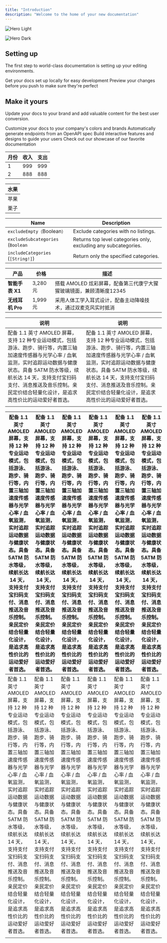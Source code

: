 ```yaml
---
title: "Introduction"
description: "Welcome to the home of your new documentation"
---
```


<img
  className="block dark:hidden"
  src="/images/hero-light.svg"
  alt="Hero Light"
/>

<img
  className="hidden dark:block"
  src="/images/hero-dark.svg"
  alt="Hero Dark"
/>

## Setting up

The first step to world-class documentation is setting up your editing environments.

<CardGroup cols="2">
  <Card title="Edit Your Docs" icon="pen-to-square" href="https://mintlify.com/docs/quickstart">
    Get your docs set up locally for easy development
  </Card>
  <Card title="Preview Changes" icon="image" href="https://mintlify.com/docs/development">
    Preview your changes before you push to make sure they're perfect
  </Card>
</CardGroup>

## Make it yours

Update your docs to your brand and add valuable content for the best user conversion.

<CardGroup cols="2">
  <Card title="Customize Style" icon="palette" href="https://mintlify.com/docs/settings/global">
    Customize your docs to your company's colors and brands
  </Card>
  <Card title="Reference APIs" icon="code" href="https://mintlify.com/docs/api-playground/openapi">
    Automatically generate endpoints from an OpenAPI spec
  </Card>
  <Card title="Add Components" icon="screwdriver-wrench" href="https://mintlify.com/docs/components/accordion">
    Build interactive features and designs to guide your users
  </Card>
  <Card title="Get Inspiration" icon="stars" href="https://mintlify.com/customers">
    Check out our showcase of our favorite documentation
  </Card>
</CardGroup>

| 月份 | 收入  | 支出  |
| --- | --- | --- |
| 1  | 999 | 999 |
| 2  | 888 | 888 |

| 水果 |
| --- |
| 苹果 |
| 栗子 |

| Name                              | Description                                                     |
| --------------------------------- | --------------------------------------------------------------- |
| `excludeEmpty（`Boolean`）`         | Exclude categories with no listings.                            |
| `excludeSubcategories` (`Boolean` | Returns top level categories only, excluding any subcategories. |
| `includeCategories` (`[String!]`) | Return only the specified categories.                           |

| 产品           | 价格      | 描述                                       |
| ------------ | ------- | ---------------------------------------- |
| **智能手表 X1**  | 3,280 元 | 搭载 AMOLED 炫彩屏幕，配备第三代康宁大猩猩玻璃镜面，兼顾清晰度12345 |
| **无线耳机 Pro** | 1,999 元 | 采用人体工学入耳式设计，配备主动降噪技术，通过双麦克风实时抵消          |

| 说明                                                                                                                                                         | 说明                                                                                                                                                         |
| ---------------------------------------------------------------------------------------------------------------------------------------------------------- | ---------------------------------------------------------------------------------------------------------------------------------------------------------- |
| 配备 1.1 英寸 AMOLED 屏幕，支持 12 种专业运动模式，包括游泳、跑步、骑行等，内置三轴加速度传感器与光学心率 / 血氧监测，实时追踪运动数据与健康状态。具备 5ATM 防水等级，续航长达 14 天，支持支付宝扫码支付、消息推送及音乐控制。亲民定价结合轻量化设计，是追求高性价比的运动爱好者首选。 | 配备 1.1 英寸 AMOLED 屏幕，支持 12 种专业运动模式，包括游泳、跑步、骑行等，内置三轴加速度传感器与光学心率 / 血氧监测，实时追踪运动数据与健康状态。具备 5ATM 防水等级，续航长达 14 天，支持支付宝扫码支付、消息推送及音乐控制。亲民定价结合轻量化设计，是追求高性价比的运动爱好者首选。 |
|                                                                                                                                                            |                                                                                                                                                            |

| 配备 1.1 英寸 AMOLED 屏幕，支持 12 种专业运动模式，包括游泳、跑步、骑行等，内置三轴加速度传感器与光学心率 / 血氧监测，实时追踪运动数据与健康状态。具备 5ATM 防水等级，续航长达 14 天，支持支付宝扫码支付、消息推送及音乐控制。亲民定价结合轻量化设计，是追求高性价比的运动爱好者首选。 | 配备 1.1 英寸 AMOLED 屏幕，支持 12 种专业运动模式，包括游泳、跑步、骑行等，内置三轴加速度传感器与光学心率 / 血氧监测，实时追踪运动数据与健康状态。具备 5ATM 防水等级，续航长达 14 天，支持支付宝扫码支付、消息推送及音乐控制。亲民定价结合轻量化设计，是追求高性价比的运动爱好者首选。 | 配备 1.1 英寸 AMOLED 屏幕，支持 12 种专业运动模式，包括游泳、跑步、骑行等，内置三轴加速度传感器与光学心率 / 血氧监测，实时追踪运动数据与健康状态。具备 5ATM 防水等级，续航长达 14 天，支持支付宝扫码支付、消息推送及音乐控制。亲民定价结合轻量化设计，是追求高性价比的运动爱好者首选。 | 配备 1.1 英寸 AMOLED 屏幕，支持 12 种专业运动模式，包括游泳、跑步、骑行等，内置三轴加速度传感器与光学心率 / 血氧监测，实时追踪运动数据与健康状态。具备 5ATM 防水等级，续航长达 14 天，支持支付宝扫码支付、消息推送及音乐控制。亲民定价结合轻量化设计，是追求高性价比的运动爱好者首选。 | 配备 1.1 英寸 AMOLED 屏幕，支持 12 种专业运动模式，包括游泳、跑步、骑行等，内置三轴加速度传感器与光学心率 / 血氧监测，实时追踪运动数据与健康状态。具备 5ATM 防水等级，续航长达 14 天，支持支付宝扫码支付、消息推送及音乐控制。亲民定价结合轻量化设计，是追求高性价比的运动爱好者首选。 | 配备 1.1 英寸 AMOLED 屏幕，支持 12 种专业运动模式，包括游泳、跑步、骑行等，内置三轴加速度传感器与光学心率 / 血氧监测，实时追踪运动数据与健康状态。具备 5ATM 防水等级，续航长达 14 天，支持支付宝扫码支付、消息推送及音乐控制。亲民定价结合轻量化设计，是追求高性价比的运动爱好者首选。 | 配备 1.1 英寸 AMOLED 屏幕，支持 12 种专业运动模式，包括游泳、跑步、骑行等，内置三轴加速度传感器与光学心率 / 血氧监测，实时追踪运动数据与健康状态。具备 5ATM 防水等级，续航长达 14 天，支持支付宝扫码支付、消息推送及音乐控制。亲民定价结合轻量化设计，是追求高性价比的运动爱好者首选。 | 配备 1.1 英寸 AMOLED 屏幕，支持 12 种专业运动模式，包括游泳、跑步、骑行等，内置三轴加速度传感器与光学心率 / 血氧监测， | 配备 1.1 英寸 AMOLED 屏幕，支持 12 种专业运动模式，包括游泳、跑步、骑行等，内置三轴加速度传感器与光学心率 / 血氧监测， | 配备 1.1 英寸 AMOLED 屏幕，支持 12 种专业运动模式，包括游泳、跑步、骑行等，内置三轴加速度传感器与光学心率 / 血氧监测， | 配备 1.1 英寸 AMOLED 屏幕，支持 12 种专业运动模式，包括游泳、跑步、骑行等，内置三轴加速度传感器与光学心率 / 血氧监测，实时追踪运动数据与健康状态。具备 5ATM 防水等级，续航长达 14 天，支持支付宝扫码支付、消息推送及音乐控制。亲民定价结合轻量化设计，是追求高性价比的运动爱好者首选。 |
| ---------------------------------------------------------------------------------------------------------------------------------------------------------- | ---------------------------------------------------------------------------------------------------------------------------------------------------------- | ---------------------------------------------------------------------------------------------------------------------------------------------------------- | ---------------------------------------------------------------------------------------------------------------------------------------------------------- | ---------------------------------------------------------------------------------------------------------------------------------------------------------- | ---------------------------------------------------------------------------------------------------------------------------------------------------------- | ---------------------------------------------------------------------------------------------------------------------------------------------------------- | --------------------------------------------------------------------- | --------------------------------------------------------------------- | --------------------------------------------------------------------- | ---------------------------------------------------------------------------------------------------------------------------------------------------------- |
| 配备 1.1 英寸 AMOLED 屏幕，支持 12 种专业运动模式，包括游泳、跑步、骑行等，内置三轴加速度传感器与光学心率 / 血氧监测，实时追踪运动数据与健康状态。具备 5ATM 防水等级，续航长达 14 天，支持支付宝扫码支付、消息推送及音乐控制。亲民定价结合轻量化设计，是追求高性价比的运动爱好者首选。 | 配备 1.1 英寸 AMOLED 屏幕，支持 12 种专业运动模式，包括游泳、跑步、骑行等，内置三轴加速度传感器与光学心率 / 血氧监测，实时追踪运动数据与健康状态。具备 5ATM 防水等级，续航长达 14 天，支持支付宝扫码支付、消息推送及音乐控制。亲民定价结合轻量化设计，是追求高性价比的运动爱好者首选。 | 配备 1.1 英寸 AMOLED 屏幕，支持 12 种专业运动模式，包括游泳、跑步、骑行等，内置三轴加速度传感器与光学心率 / 血氧监测，实时追踪运动数据与健康状态。具备 5ATM 防水等级，续航长达 14 天，支持支付宝扫码支付、消息推送及音乐控制。亲民定价结合轻量化设计，是追求高性价比的运动爱好者首选。 | 配备 1.1 英寸 AMOLED 屏幕，支持 12 种专业运动模式，包括游泳、跑步、骑行等，内置三轴加速度传感器与光学心率 / 血氧监测，实时追踪运动数据与健康状态。具备 5ATM 防水等级，续航长达 14 天，支持支付宝扫码支付、消息推送及音乐控制。亲民定价结合轻量化设计，是追求高性价比的运动爱好者首选。 | 配备 1.1 英寸 AMOLED 屏幕，支持 12 种专业运动模式，包括游泳、跑步、骑行等，内置三轴加速度传感器与光学心率 / 血氧监测，实时追踪运动数据与健康状态。具备 5ATM 防水等级，续航长达 14 天，支持支付宝扫码支付、消息推送及音乐控制。亲民定价结合轻量化设计，是追求高性价比的运动爱好者首选。 | 配备 1.1 英寸 AMOLED 屏幕，支持 12 种专业运动模式，包括游泳、跑步、骑行等，内置三轴加速度传感器与光学心率 / 血氧监测，实时追踪运动数据与健康状态。具备 5ATM 防水等级，续航长达 14 天，支持支付宝扫码支付、消息推送及音乐控制。亲民定价结合轻量化设计，是追求高性价比的运动爱好者首选。 | 配备 1.1 英寸 AMOLED 屏幕，支持 12 种专业运动模式，包括游泳、跑步、骑行等，内置三轴加速度传感器与光学心率 / 血氧监测，实时追踪运动数据与健康状态。具备 5ATM 防水等级，续航长达 14 天，支持支付宝扫码支付、消息推送及音乐控制。亲民定价结合轻量化设计，是追求高性价比的运动爱好者首选。 | 配备 1.1 英寸 AMOLED 屏幕，支持 12 种专业运动模式，包括游泳、跑步、骑行等，内置三轴加速度传感器与光学心率 / 血氧监测， | 配备 1.1 英寸 AMOLED 屏幕，支持 12 种专业运动模式，包括游泳、跑步、骑行等，内置三轴加速度传感器与光学心率 / 血氧监测， | 配备 1.1 英寸 AMOLED 屏幕，支持 12 种专业运动模式，包括游泳、跑步、骑行等，内置三轴加速度传感器与光学心率 / 血氧监测， | 配备 1.1 英寸 AMOLED 屏幕，支持 12 种专业运动模式，包括游泳、跑步、骑行等，内置三轴加速度传感器与光学心率 / 血氧监测，实时追踪运动数据与健康状态。具备 5ATM 防水等级，续航长达 14 天，支持支付宝扫码支付、消息推送及音乐控制。亲民定价结合轻量化设计，是追求高性价比的运动爱好者首选。 |
|                                                                                                                                                            |                                                                                                                                                            |                                                                                                                                                            |                                                                                                                                                            |                                                                                                                                                            |                                                                                                                                                            |                                                                                                                                                            |                                                                       |                                                                       |                                                                       |                                                                                                                                                            |